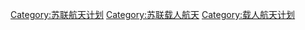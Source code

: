 [[Category:苏联航天计划|Category:苏联航天计划]]
[[Category:苏联载人航天|Category:苏联载人航天]]
[[Category:载人航天计划|Category:载人航天计划]]